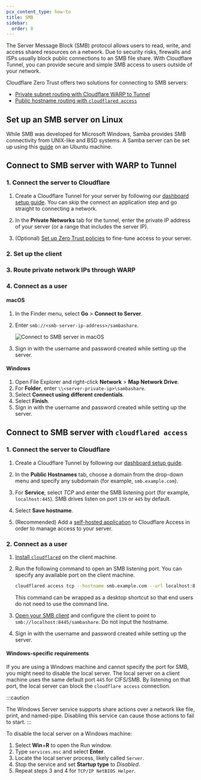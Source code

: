 ```yaml
---
pcx_content_type: how-to
title: SMB
sidebar:
  order: 8
---
```



The Server Message Block (SMB) protocol allows users to read, write, and access shared resources on a network. Due to security risks, firewalls and ISPs usually block public connections to an SMB file share. With Cloudflare Tunnel, you can provide secure and simple SMB access to users outside of your network.

Cloudflare Zero Trust offers two solutions for connecting to SMB servers:

- [Private subnet routing with Cloudflare WARP to Tunnel](#connect-to-smb-server-with-warp-to-tunnel)
- [Public hostname routing with `cloudflared access`](#connect-to-smb-server-with-cloudflared-access)

## Set up an SMB server on Linux

While SMB was developed for Microsoft Windows, Samba provides SMB connectivity from UNIX-like and BSD systems. A Samba server can be set up using this [guide](https://ubuntu.com/tutorials/install-and-configure-samba#1-overview) on an Ubuntu machine.

## Connect to SMB server with WARP to Tunnel

<Render file="tunnel/warp-to-tunnel-intro" />

### 1. Connect the server to Cloudflare

1. Create a Cloudflare Tunnel for your server by following our [dashboard setup guide](/cloudflare-one/connections/connect-networks/get-started/create-remote-tunnel/). You can skip the connect an application step and go straight to connecting a network.

2. In the **Private Networks** tab for the tunnel, enter the private IP address of your server (or a range that includes the server IP).

3. (Optional) [Set up Zero Trust policies](/cloudflare-one/connections/connect-networks/private-net/cloudflared/#4-recommended-filter-network-traffic-with-gateway) to fine-tune access to your server.

### 2. Set up the client

<Render file="tunnel/warp-to-tunnel-client" />

### 3. Route private network IPs through WARP

<Render file="tunnel/warp-to-tunnel-route-ips" />

### 4. Connect as a user

#### macOS

1. In the Finder menu, select **Go** > **Connect to Server**.

2. Enter `smb://<smb-server-ip-address>/sambashare`.

   ![Connect to SMB server in macOS](~/assets/images/cloudflare-one/connections/connect-apps/use-cases/smb-connect.png)

3. Sign in with the username and password created while setting up the server.

#### Windows

1. Open File Explorer and right-click **Network** > **Map Network Drive**.
2. For **Folder**, enter `\\<server-private-ip>\sambashare`.
3. Select **Connect using different credentials**.
4. Select **Finish**.
5. Sign in with the username and password created while setting up the server.

## Connect to SMB server with `cloudflared access`

<Render file="tunnel/cloudflared-access" />

### 1. Connect the server to Cloudflare

1. Create a Cloudflare Tunnel by following our [dashboard setup guide](/cloudflare-one/connections/connect-networks/get-started/create-remote-tunnel/).

2. In the **Public Hostnames** tab, choose a domain from the drop-down menu and specify any subdomain (for example, `smb.example.com`).

3. For **Service**, select _TCP_ and enter the SMB listening port (for example, `localhost:445`). SMB drives listen on port `139` or `445` by default.

4. Select **Save hostname**.

5. (Recommended) Add a [self-hosted application](/cloudflare-one/applications/configure-apps/self-hosted-apps/) to Cloudflare Access in order to manage access to your server.

### 2. Connect as a user

1. [Install `cloudflared`](/cloudflare-one/connections/connect-networks/downloads/) on the client machine.

2. Run the following command to open an SMB listening port. You can specify any available port on the client machine.

   ```sh
   cloudflared access tcp --hostname smb.example.com --url localhost:8445
   ```

   This command can be wrapped as a desktop shortcut so that end users do not need to use the command line.

3. [Open your SMB client](/cloudflare-one/connections/connect-networks/use-cases/smb/#4-connect-as-a-user) and configure the client to point to `smb://localhost:8445/sambashare`. Do not input the hostname.

4. Sign in with the username and password created while setting up the server.

#### Windows-specific requirements

If you are using a Windows machine and cannot specify the port for SMB, you might need to disable the local server. The local server on a client machine uses the same default port `445` for CIFS/SMB. By listening on that port, the local server can block the `cloudflare access` connection.

:::caution

The Windows Server service supports share actions over a network like file, print, and named-pipe. Disabling this service can cause those actions to fail to start.
:::

To disable the local server on a Windows machine:

1. Select **Win**+**R** to open the Run window.
2. Type `services.msc` and select **Enter**.
3. Locate the local server process, likely called `Server`.
4. Stop the service and set **Startup type** to _Disabled_.
5. Repeat steps 3 and 4 for `TCP/IP NetBIOS Helper`.
